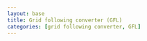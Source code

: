 ```yaml
---
layout: base
title: Grid following converter (GFL)
categories: [grid following converter, GFL]
---
```

